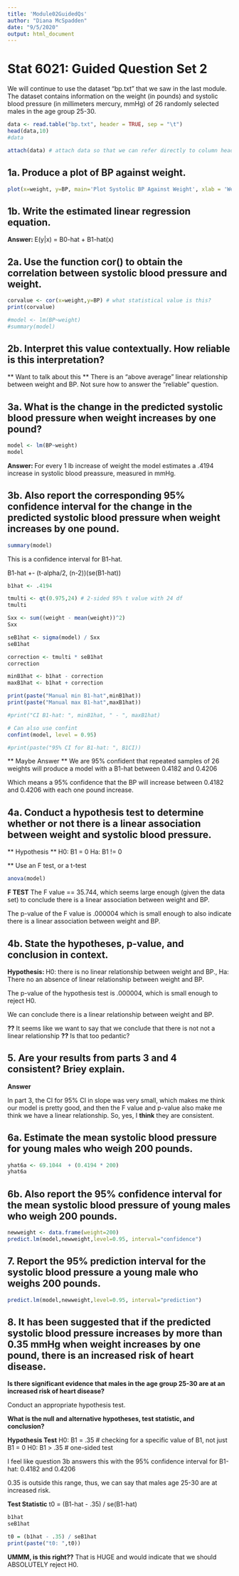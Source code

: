 ```yaml
---
title: 'Module02GuidedQs'
author: "Diana McSpadden"
date: "9/5/2020"
output: html_document
---
```


# Stat 6021: Guided Question Set 2
We will continue to use the dataset "bp.txt" that we saw in the last module. The dataset
contains information on the weight (in pounds) and systolic blood pressure (in millimeters
mercury, mmHg) of 26 randomly selected males in the age group 25-30.

```r
data <- read.table("bp.txt", header = TRUE, sep = "\t")
head(data,10)
#data

attach(data) # attach data so that we can refer directly to column headers
```


## 1a. Produce a plot of BP against weight. 
```r
plot(x=weight, y=BP, main='Plot Systolic BP Against Weight', xlab = 'Weight (lbs)', ylab = 'Systolic BP (mmHg)')
```

## 1b. Write the estimated linear regression equation.

**Answer: ** E(y|x) = B0-hat + B1-hat(x)

## 2a. Use the function cor() to obtain the correlation between systolic blood pressure and weight. 

```r
corvalue <- cor(x=weight,y=BP) # what statistical value is this?
print(corvalue)

#model <- lm(BP~weight)
#summary(model)
```
## 2b. Interpret this value contextually. How reliable is this interpretation?
** Want to talk about this **
There is an "above average" linear relationship between weight and BP. Not sure how to answer the "reliable" question.


## 3a. What is the change in the predicted systolic blood pressure when weight increases by one pound? 

```r
model <- lm(BP~weight)
model
```

**Answer: ** For every 1 lb increase of weight the model estimates a .4194 increase in systolic blood preassure, measured in mmHg.


## 3b. Also report the corresponding 95% confidence interval for the change in the predicted systolic blood pressure when weight increases by one pound.

```r
summary(model)
```


This is a confidence interval for B1-hat.

B1-hat +- (t-alpha/2, (n-2))(se(B1-hat))

```r

b1hat <- .4194

tmulti <- qt(0.975,24) # 2-sided 95% t value with 24 df
tmulti

Sxx <- sum((weight - mean(weight))^2)
Sxx

seB1hat <- sigma(model) / Sxx
seB1hat

correction <- tmulti * seB1hat
correction

minB1hat <- b1hat - correction
maxB1hat <- b1hat + correction

print(paste("Manual min B1-hat",minB1hat))
print(paste("Manual max B1-hat",maxB1hat))

#print("CI B1-hat: ", minB1hat, " - ", maxB1hat)

# Can also use confint
confint(model, level = 0.95)

#print(paste("95% CI for B1-hat: ", B1CI))

```
** Maybe Answer **
We are 95% confident that repeated samples of 26 weights will produce a model with a B1-hat between 0.4182 and 0.4206

Which means a 95% confidence that the BP will increase between 0.4182 and 0.4206 with each one pound increase.

## 4a. Conduct a hypothesis test to determine whether or not there is a linear association between weight and systolic blood pressure. 

** Hypothesis **
H0: B1 = 0
Ha: B1 != 0

** Use an F test, or a t-test
```r
anova(model)
```

**F TEST**
The F value == 35.744, which seems large enough (given the data set) to conclude there is a linear association between weight and BP.

The p-value of the F value is .000004 which is small enough to also indicate there is a linear association between weight and BP.

## 4b. State the hypotheses, p-value, and conclusion in context.

**Hypothesis: ** H0: there is no linear relationship between weight and BP., Ha: There no an absence of linear relationship between weight and BP.

The p-value of the hypothesis test is .000004, which is small enough to reject H0.

We can conclude there is a linear relationship between weight and BP.

**??** It seems like we want to say that we conclude that there is not not a linear relationship **??** Is that too pedantic?

## 5. Are your results from parts 3 and 4 consistent? Briey explain.

**Answer**

In part 3, the CI for 95% CI in slope was very small, which makes me think our model is pretty good, and then the F value and p-value also make me think we have a linear relationship. So, yes, I **think** they are consistent.

## 6a. Estimate the mean systolic blood pressure for young males who weigh 200 pounds.
```r
yhat6a <- 69.1044  + (0.4194 * 200)
yhat6a
```

## 6b. Also report the 95% confidence interval for the mean systolic blood pressure of young males who weigh 200 pounds.
```r
newweight <- data.frame(weight=200)
predict.lm(model,newweight,level=0.95, interval="confidence")
```
## 7. Report the 95% prediction interval for the systolic blood pressure a young male who weighs 200 pounds.
```r
predict.lm(model,newweight,level=0.95, interval="prediction")

```
## 8. It has been suggested that if the predicted systolic blood pressure increases by more than 0.35 mmHg when weight increases by one pound, there is an increased risk of heart disease. 

**Is there significant evidence that males in the age group 25-30 are at an increased risk of heart disease?**

Conduct an appropriate hypothesis test. 

**What is the null and alternative hypotheses, test statistic, and conclusion?**

**Hypothesis Test**
H0: B1 = .35 # checking for a specific value of B1, not just B1 = 0
H0: B1 > .35 # one-sided test

I feel like question 3b answers this with the 95% confidence interval for B1-hat: 0.4182 and 0.4206

0.35 is outside this range, thus, we can say that males age 25-30 are at increased risk.

**Test Statistic**
t0 = (B1-hat - .35) / se(B1-hat)

```r
b1hat
seB1hat

t0 = (b1hat - .35) / seB1hat
print(paste("t0: ",t0))
```
**UMMM, is this right??**
That is HUGE and would indicate that we should ABSOLUTELY reject H0.


